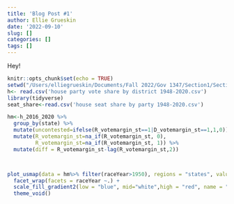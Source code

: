 ```yaml
---
title: 'Blog Post #1'
author: Ellie Grueskin
date: '2022-09-10'
slug: []
categories: []
tags: []
---
```


Hey!

```r
knitr::opts_chunk$set(echo = TRUE)
setwd("/Users/elliegrueskin/Documents/Fall 2022/Gov 1347/Section1/Section Data")
h<- read.csv('house party vote share by district 1948-2020.csv')
library(tidyverse)
seat_share<-read.csv('house seat share by party 1948-2020.csv')


```

```r
hm<-h_2016_2020 %>%
  group_by(state) %>%
  mutate(uncontested=ifelse(R_votemargin_st==1|D_votemargin_st==1,1,0))%>%
  mutate(R_votemargin_st=na_if(R_votemargin_st, 0),
         R_votemargin_st=na_if(R_votemargin_st, 1)) %>%
  mutate(diff = R_votemargin_st-lag(R_votemargin_st,2))



plot_usmap(data = hm%>% filter(raceYear>1950), regions = "states", values = "diff") +
  facet_wrap(facets = raceYear ~.) +
  scale_fill_gradient2(low = "blue", mid="white",high = "red", name = "Diff in GOP two-party 4-yr \n voteshare margin") +
  theme_void()
```

